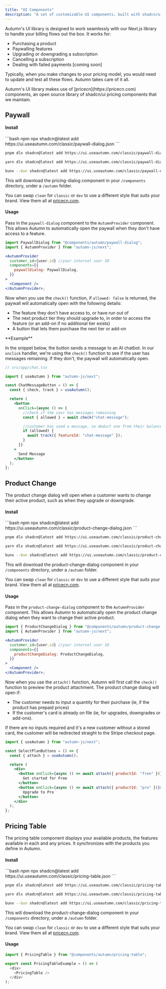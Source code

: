 ```yaml
---
title: "UI Components"
description: "A set of customizable UI components, built with shadcn/ui to handle your applications's billing flows"
---
```


Autumn's UI library is designed to work seamlessly with our Next.js library to handle your billing flows out the box. It works for:

- Purchasing a product
- Paywalling features
- Upgrading or downgrading a subscription
- Cancelling a subscription
- Dealing with failed payments [coming soon]

Typically, when you make changes to your pricing model, you would need to update and test all these flows. Autumn takes care of it all.

<Info>
  Autumn's UI library makes use of [pricecn](https://pricecn.com) components, an
  open source library of shadcn/ui pricing components that we maintain.
</Info>

## Paywall

#### Install

<CodeGroup>
```bash npm
npx shadcn@latest add https://ui.useautumn.com/classic/paywall-dialog.json
```

```bash pnpm
pnpm dlx shadcn@latest add https://ui.useautumn.com/classic/paywall-dialog.json
```

```bash yarn
yarn dlx shadcn@latest add https://ui.useautumn.com/classic/paywall-dialog.json
```

```bash bun
bunx --bun shadcn@latest add https://ui.useautumn.com/classic/paywall-dialog.json
```

</CodeGroup>

This will download the pricing-dialog component in your `/components` directory, under a `/autumn` folder.

You can swap `clean` for `classic` or `dev` to use a different style that suits your brand. View them all at [pricecn.com](https://pricecn.com).

#### Usage

Pass in the `paywall-dialog` component to the `AutumnProvider` component. This allows Autumn to automatically open the paywall when they don't have access to a feature.

```jsx
import PaywallDialog from "@components/autumn/paywall-dialog";
import { AutumnProvider } from "autumn-js/next";

<AutumnProvider
  customer_id={user.id} //your internal user ID
  components={{
    paywallDialog: PaywallDialog,
  }}
>
  <Component />
</AutumnProvider>;
```

Now when you use the `check()` function, if `allowed: false` is returned, the paywall will automatically open with the following details:

- The feature they don't have access to, or have run out of
- The next product tier they should upgrade to, in order to access the feature (or an add-on if no additional tier exists)
- A button that lets them purchase the next tier or add-on

<Info>
**Example**

In the snippet below, the button sends a message to an AI chatbot. In our `onclick` handler, we're using the `check()` function to see if the user has messages remaining. If they don't, the paywall will automatically open.

</Info>

```jsx
// src/app/chat.tsx

import { useAutumn } from "autumn-js/next";

const ChatMessageButton = () => {
  const { check, track } = useAutumn();

  return (
    <button
      onClick={async () => {
        //check if the user has messages remaining
        const { allowed } = await check("chat-message");

        //customer has used a message, so deduct one from their balance
        if (allowed) {
          await track({ featureId: "chat-message" });
        }
      }}
    >
      Send Message
    </button>
  );
};
```

## Product Change

The product change dialog will open when a customer wants to change their active product, such as when they upgrade or downgrade.

#### Install

<CodeGroup>
```bash npm
npx shadcn@latest add https://ui.useautumn.com/classic/product-change-dialog.json
```

```bash pnpm
pnpm dlx shadcn@latest add https://ui.useautumn.com/classic/product-change-dialog.json
```

```bash yarn
yarn dlx shadcn@latest add https://ui.useautumn.com/classic/product-change-dialog.json
```

```bash bun
bunx --bun shadcn@latest add https://ui.useautumn.com/classic/product-change-dialog.json
```

</CodeGroup>

This will download the product-change-dialog component in your `/components` directory, under a `/autumn` folder.

You can swap `clean` for `classic` or `dev` to use a different style that suits your brand. View them all at [pricecn.com](https://pricecn.com).

#### Usage

Pass in the `product-change-dialog` component to the `AutumnProvider` component. This allows Autumn to automatically open the product change dialog when they want to change their active product.

```jsx
import { ProductChangeDialog } from "@components/autumn/product-change-dialog";
import { AutumnProvider } from "autumn-js/next";

<AutumnProvider
  customer_id={user.id} //your internal user ID
  components={{
    productChangeDialog: ProductChangeDialog,
  }}
>
  <Component />
</AutumnProvider>;
```

Now when you use the `attach()` function, Autumn will first call the `check()` function to preview the product attachment. The product change dialog will open if:

- The customer needs to input a quantity for their purchase (ie, if the product has prepaid prices)
- If the customer's card is already on file (ie, for upgrades, downgrades or add-ons).

If there are no inputs required and it's a new customer without a stored card, the customer will be redirected straight to the Stripe checkout page.

```jsx
import { useAutumn } from "autumn-js/next";

const SelectPlanButtons = () => {
  const { attach } = useAutumn();

  return (
    <div>
      <button onClick={async () => await attach({ productId: "free" })}>
        Get started for Free
      </button>
      <button onClick={async () => await attach({ productId: "pro" })}>
        Upgrade to Pro
      </button>
    </div>
  );
};
```

## Pricing Table

The pricing table component displays your available products, the features available in each and any prices. It synchronizes with the products you define in Autumn.

#### Install

<CodeGroup>
```bash npm
npx shadcn@latest add https://ui.useautumn.com/classic/pricing-table.json
```

```bash pnpm
pnpm dlx shadcn@latest add https://ui.useautumn.com/classic/pricing-table.json
```

```bash yarn
yarn dlx shadcn@latest add https://ui.useautumn.com/classic/pricing-table.json
```

```bash bun
bunx --bun shadcn@latest add https://ui.useautumn.com/classic/pricing-table.json
```

</CodeGroup>

This will download the product-change-dialog component in your `/components` directory, under a `/autumn` folder.

You can swap `clean` for `classic` or `dev` to use a different style that suits your brand. View them all at [pricecn.com](https://pricecn.com).

#### Usage

```javascript
import { PricingTable } from "@components/autumn/pricing-table";

export const PricingTableExample = () => (
  <div>
    <PricingTable />
  </div>
);
```
